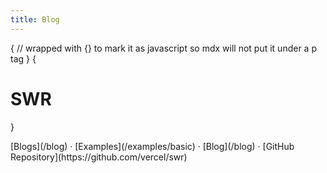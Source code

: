```yaml
---
title: Blog
---
```


{
// wrapped with {} to mark it as javascript so mdx will not put it under a p tag
}
{<h1 className="text-center text-4xl tracking-tighter font-extrabold md:text-5xl mt-8">SWR</h1>}

<div className="mt-16 mb-20 text-center">
  [Blogs](/blog) · [Examples](/examples/basic) · [Blog](/blog) · [GitHub Repository](https://github.com/vercel/swr)
</div>


<BlogIndex/>
